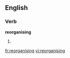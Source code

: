 
==English==

===Verb===
'''reorganising'''

# {{present participle of|reorganise}}

[[fr:reorganising]]
[[vi:reorganising]]